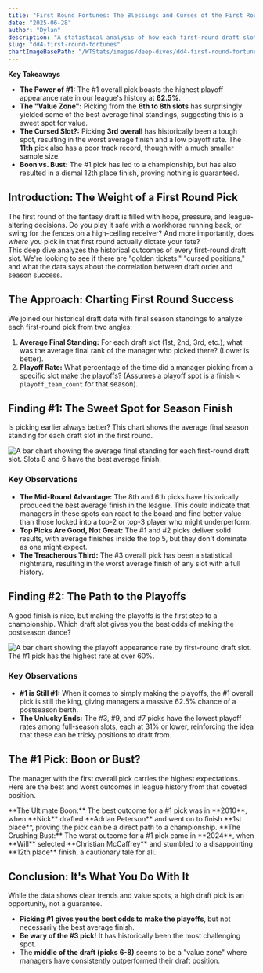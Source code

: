 ```yaml
---
title: "First Round Fortunes: The Blessings and Curses of the First Round"
date: "2025-06-28"
author: "Dylan"
description: "A statistical analysis of how each first-round draft slot has historically performed, from playoff probability to average final standing."
slug: "dd4-first-round-fortunes"
chartImageBasePath: "/WTStats/images/deep-dives/dd4-first-round-fortunes/"
---
```

**Key Takeaways**
<Callout type="info">
  *   **The Power of #1:** The #1 overall pick boasts the highest playoff appearance rate in our league's history at **62.5%**.
  *   **The "Value Zone":** Picking from the **6th to 8th slots** has surprisingly yielded some of the best average final standings, suggesting this is a sweet spot for value.
  *   **The Cursed Slot?:** Picking **3rd overall** has historically been a tough spot, resulting in the worst average finish and a low playoff rate. The **11th** pick also has a poor track record, though with a much smaller sample size.
  *   **Boon vs. Bust:** The #1 pick has led to a championship, but has also resulted in a dismal 12th place finish, proving nothing is guaranteed.
</Callout>

## Introduction: The Weight of a First Round Pick

The first round of the fantasy draft is filled with hope, pressure, and league-altering decisions. Do you play it safe with a workhorse running back, or swing for the fences on a high-ceiling receiver? And more importantly, does *where* you pick in that first round actually dictate your fate?
<br />
This deep dive analyzes the historical outcomes of every first-round draft slot. We're looking to see if there are "golden tickets," "cursed positions," and what the data says about the correlation between draft order and season success.

## The Approach: Charting First Round Success

We joined our historical draft data with final season standings to analyze each first-round pick from two angles:
<br />
1.  **Average Final Standing:** For each draft slot (1st, 2nd, 3rd, etc.), what was the average final rank of the manager who picked there? (Lower is better).
2.  **Playoff Rate:** What percentage of the time did a manager picking from a specific slot make the playoffs? (Assumes a playoff spot is a finish < `playoff_team_count` for that season).

<SectionBreak />

## Finding #1: The Sweet Spot for Season Finish

Is picking earlier always better? This chart shows the average final season standing for each draft slot in the first round.

<Image
  src="/WTStats/images/deep-dives/dd4-first-round-fortunes/chart_dd4_avg_finish_by_slot.png"
  alt="A bar chart showing the average final standing for each first-round draft slot. Slots 8 and 6 have the best average finish."
  width={900}
  height={600}
  layout="responsive"
  priority
  caption="Chart 1: Average Final Standing by Draft Slot. Surprisingly, the middle-to-late picks have often yielded better final results than the very top picks."
/>

### Key Observations
*   **The Mid-Round Advantage:** The 8th and 6th picks have historically produced the best average finish in the league. This could indicate that managers in these spots can react to the board and find better value than those locked into a top-2 or top-3 player who might underperform.
*   **Top Picks Are Good, Not Great:** The #1 and #2 picks deliver solid results, with average finishes inside the top 5, but they don't dominate as one might expect.
*   **The Treacherous Third:** The #3 overall pick has been a statistical nightmare, resulting in the worst average finish of any slot with a full history.

<SectionBreak />

## Finding #2: The Path to the Playoffs

A good finish is nice, but making the playoffs is the first step to a championship. Which draft slot gives you the best odds of making the postseason dance?

<Image
  src="/WTStats/images/deep-dives/dd4-first-round-fortunes/chart_dd4_playoff_rate_by_slot.png"
  alt="A bar chart showing the playoff appearance rate by first-round draft slot. The #1 pick has the highest rate at over 60%."
  width={900}
  height={600}
  layout="responsive"
  caption="Chart 2: Playoff Rate by Draft Slot. The #1 pick provides the surest path to the playoffs."
/>

### Key Observations
*   **#1 is Still #1:** When it comes to simply making the playoffs, the #1 overall pick is still the king, giving managers a massive 62.5% chance of a postseason berth.
*   **The Unlucky Ends:** The #3, #9, and #7 picks have the lowest playoff rates among full-season slots, each at 31% or lower, reinforcing the idea that these can be tricky positions to draft from.

<SectionBreak />

## The #1 Pick: Boon or Bust?

The manager with the first overall pick carries the highest expectations. Here are the best and worst outcomes in league history from that coveted position.

<Callout type="conclusion">
  **The Ultimate Boon:** The best outcome for a #1 pick was in **2010**, when **Nick** drafted **Adrian Peterson** and went on to finish **1st place**, proving the pick can be a direct path to a championship.
</Callout>

<Callout type="warning">
  **The Crushing Bust:** The worst outcome for a #1 pick came in **2024**, when **Will** selected **Christian McCaffrey** and stumbled to a disappointing **12th place** finish, a cautionary tale for all.
</Callout>

## Conclusion: It's What You Do With It

While the data shows clear trends and value spots, a high draft pick is an opportunity, not a guarantee.
<br />
*   **Picking #1 gives you the best odds to make the playoffs**, but not necessarily the best average finish.
*   **Be wary of the #3 pick!** It has historically been the most challenging spot.
*   The **middle of the draft (picks 6-8)** seems to be a "value zone" where managers have consistently outperformed their draft position.